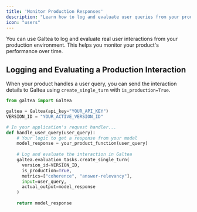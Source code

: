 ```yaml
---
title: 'Monitor Production Responses'
description: "Learn how to log and evaluate user queries from your production environment."
icon: "users"
---
```


You can use Galtea to log and evaluate real user interactions from your production environment. This helps you monitor your product's performance over time.

## Logging and Evaluating a Production Interaction

When your product handles a user query, you can send the interaction details to Galtea using `create_single_turn` with `is_production=True`.

```python
from galtea import Galtea

galtea = Galtea(api_key="YOUR_API_KEY")
VERSION_ID = "YOUR_ACTIVE_VERSION_ID"

# In your application's request handler...
def handle_user_query(user_query):
    # Your logic to get a response from your model
    model_response = your_product_function(user_query)
    
    # Log and evaluate the interaction in Galtea
    galtea.evaluation_tasks.create_single_turn(
      version_id=VERSION_ID,
      is_production=True,
      metrics=["coherence", "answer-relevancy"],
      input=user_query,
      actual_output=model_response
    )
    
    return model_response
```